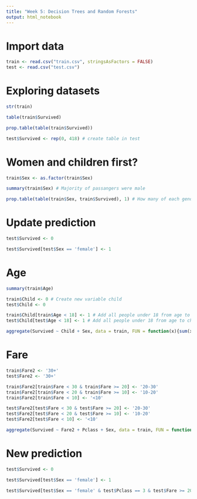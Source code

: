 ```yaml
---
title: "Week 5: Decision Trees and Random Forests"
output: html_notebook
---
```


# Import data

```r

train <- read.csv("train.csv", stringsAsFactors = FALSE)
test <- read.csv("test.csv")

```

# Exploring datasets

```r

str(train)

table(train$Survived)

prop.table(table(train$Survived))

test$Survived <- rep(0, 418) # create table in test


```

# Women and children first?

```r

train$Sex <- as.factor(train$Sex)

summary(train$Sex) # Majority of passangers were male

prop.table(table(train$Sex, train$Survived), 1) # How many of each gender survived?


```

# Update prediction

```r
test$Survived <- 0

test$Survived[test$Sex == 'female'] <- 1

```

# Age

```r

summary(train$Age)

train$Child <- 0 # Create new variable child
test$Child <- 0

train$Child[train$Age < 18] <- 1 # Add all people under 18 from age to child
test$Child[test$Age < 18] <- 1 # Add all people under 18 from age to child

aggregate(Survived ~ Child + Sex, data = train, FUN = function(x){sum(x) / length(x)})

```

# Fare

```r

train$Fare2 <- '30+'
test$Fare2 <- '30+'

train$Fare2[train$Fare < 30 & train$Fare >= 20] <- '20-30'
train$Fare2[train$Fare < 20 & train$Fare >= 10] <- '10-20'
train$Fare2[train$Fare < 10] <- '<10'

test$Fare2[test$Fare < 30 & test$Fare >= 20] <- '20-30'
test$Fare2[test$Fare < 20 & test$Fare >= 10] <- '10-20'
test$Fare2[test$Fare < 10] <- '<10'

aggregate(Survived ~ Fare2 + Pclass + Sex, data = train, FUN = function(x) {sum(x)/length(x)})

```

# New prediction

```r

test$Survived <- 0

test$Survived[test$Sex == 'female'] <- 1

test$Survived[test$Sex == 'female' & test$Pclass == 3 & test$Fare >= 20] <- 0

```

